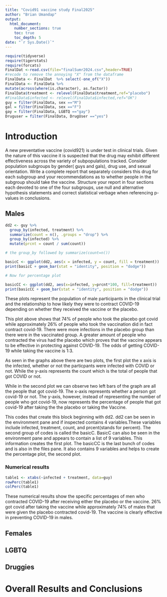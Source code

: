 ```yaml
---
title: "Covid91 vaccine study Final2025"
author: "Brian Umandap"
output: 
  html_document:
    number_sections: true
    toc: true
    toc_depth: 5
date: "`r Sys.Date()`" 
---
```


```r
require(tidyverse)
require(tigerstats)
require(forcats)
FinalDat <-read.csv(file="finalSumr2024.csv",header=TRUE)
#recode to remove the annoying "X" from the dataframe
FinalData <- FinalDat  %>% select(-one_of("X"))
FinalData <- FinalData %>%
mutate(across(where(is.character), as.factor))
FinalData$treatment <- relevel(FinalData$treatment,ref="placebo")
#FinalData$infected <- relevel(FinalData$infected,ref="OK")
guy = filter(FinalData, sex =="M")
gal = filter(FinalData, sex =="F")
gay = filter(FinalData, LGBTQ =="gay")
Druguser = filter(FinalData, DrugUser =="yes")
```

# Introduction

A new  preventative vaccine (covid921) is under test in clinical trials. Given the nature of this vaccine it is suspected that the drug may exhibit different effectiveness across the variety of subpopulations tracked. Consider population subgroups by gender( guys and gals), drug use, and sexual orientation. Write a complete report that separately considers this drug for each subgroup and your recommendations as to whether people in the subgroup should take the vaccine. Structure your report in four sections each devoted to one of the four subgroups, use null and alternative hypothesis statements and correct statistical verbage when referencing p-values in conclusions.

## Males


```r
dd2 <- guy %>%
  group_by(infected, treatment) %>%
  summarize(count = n(), .groups = "drop") %>%
  group_by(infected) %>%
  mutate(prcnt = count / sum(count))

# the group_by followed by summarize(count=n())

basicC <- ggplot(dd2, aes(x = infected, y = count, fill = treatment))
print(basicC + geom_bar(stat = "identity", position = "dodge"))

# Now for percentage plot

basicCC <- ggplot(dd2, aes(x=infected, y=prcnt*100, fill=treatment))
print(basicCC + geom_bar(stat = "identity", position = "dodge"))
```


These plots represent the population of male participants in the clinical trial and the relationship to how likely they were to contract COVID-19 depending on whether they received the vaccine or the placebo.

This plot above shows that 74% of people who took the placebo got covid while approximately 26% of people who took the vaccination did in fact contract covid-19. There were more infections in the placebo group than there were in the vaccinated group. A greater amount of people who contracted the virus had the placebo which proves that the vaccine appears to be effective in protecting against COVID-19. The odds of getting COVID-19 while taking the vaccine is 1:3.

As seen in the graphs above there are two plots, the first plot the x axis is the infected, whether or not the particpants were infected with COVID or not. While the y-axis represents the count which is the total of people that got COVID or not. 

While in the second plot we can observe two left bars of the graph are all the people that got covid-19. The x-axis represents whether a person got covid-19 or not. The y-axis, however, instead of representing the number of people who got covid-19, now represents the percentage of people that got covid-19 after taking the the placebo or taking the Vaccine. 

This codes that create this block beginning with dd2. dd2 can be seen in the environment pane and if inspected contains 4 variables.These variables include infected, treatment, count, and prcent(stands for percent). The second group of codes is called the basicC. BasicC can also be seen in the environment pane and appears to contain a list of 9 variables. This information creates the first plot. The basicCC is the last bunch of codes and is also in the files pane. It also contains 9 variables and helps to create the percentage plot, the second plot.

### Numerical results

```r
table1 <- xtabs(~infected + treatment, data=guy)
rowPerc(table1)
colPerc(table1)
```
These numerical results show the specific percentages of men who contracted COVID-19 after receiving either the placebo or the vaccine. 26% got covid after taking the vaccine while approximately 74% of males that were given the placebo contracted covid-19. The vaccine is clearly effective in preventing COVID-19 in males.


## Females



## LGBTQ



## Druggies


# Overall Results and Conclusions